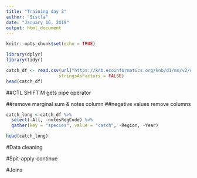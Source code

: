 ```yaml
---
title: "Training day 3"
author: "Sistla"
date: "January 16, 2019"
output: html_document
---
```


```r
knitr::opts_chunk$set(echo = TRUE)
```

```r
library(dplyr)
library(tidyr)

```

```r
catch_df <- read.csv(url("https://knb.ecoinformatics.org/knb/d1/mn/v2/object/df35b.302.1", method = "libcurl"),
                    stringsAsFactors = FALSE)
head(catch_df)
```
##CTL SHIFT M gets pipe operator

##remove marginal sum & notes column
##negative values remove columns

```r
catch_long <-catch_df %>% 
  select(-All, -notesRegCode) %>% 
  gather(key = "species", value = "catch", -Region, -Year)

head(catch_long)
```

#Data cleaning

#Spit-apply-continue

#Joins

